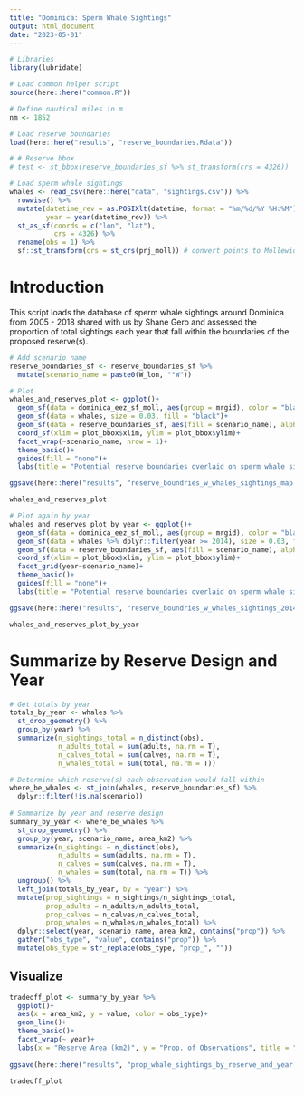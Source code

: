 ```yaml
---
title: "Dominica: Sperm Whale Sightings"
output: html_document
date: "2023-05-01"
---
```


```r
# Libraries
library(lubridate)

# Load common helper script
source(here::here("common.R"))

# Define nautical miles in m
nm <- 1852

# Load reserve boundaries
load(here::here("results", "reserve_boundaries.Rdata"))

# # Reserve bbox
# test <- st_bbox(reserve_boundaries_sf %>% st_transform(crs = 4326))

# Load sperm whale sightings
whales <- read_csv(here::here("data", "sightings.csv")) %>%
  rowwise() %>%
  mutate(datetime_rev = as.POSIXlt(datetime, format = "%m/%d/%Y %H:%M"),
         year = year(datetime_rev)) %>%
  st_as_sf(coords = c("lon", "lat"),
           crs = 4326) %>%
  rename(obs = 1) %>%
  sf::st_transform(crs = st_crs(prj_moll)) # convert points to Mollewide
```

# Introduction

This script loads the database of sperm whale sightings around Dominica from 2005 - 2018 shared with us by Shane Gero and assessed the proportion of total sightings each year that fall within the boundaries of the proposed reserve(s). 

```r
# Add scenario name
reserve_boundaries_sf <- reserve_boundaries_sf %>%
  mutate(scenario_name = paste0(W_lon, "°W"))

# Plot 
whales_and_reserves_plot <- ggplot()+
  geom_sf(data = dominica_eez_sf_moll, aes(group = mrgid), color = "black", fill = "grey", size = 0.2)+
  geom_sf(data = whales, size = 0.03, fill = "black")+
  geom_sf(data = reserve_boundaries_sf, aes(fill = scenario_name), alpha = 0.5)+
  coord_sf(xlim = plot_bbox$xlim, ylim = plot_bbox$ylim)+
  facet_wrap(~scenario_name, nrow = 1)+
  theme_basic()+
  guides(fill = "none")+
  labs(title = "Potential reserve boundaries overlaid on sperm whale sightings (2005 - 2018)")

ggsave(here::here("results", "reserve_boundries_w_whales_sightings_map.png"), whales_and_reserves_plot)

whales_and_reserves_plot
```

```r
# Plot again by year
whales_and_reserves_plot_by_year <- ggplot()+
  geom_sf(data = dominica_eez_sf_moll, aes(group = mrgid), color = "black", fill = "grey", size = 0.2)+
  geom_sf(data = whales %>% dplyr::filter(year >= 2014), size = 0.03, fill = "black")+
  geom_sf(data = reserve_boundaries_sf, aes(fill = scenario_name), alpha = 0.5)+
  coord_sf(xlim = plot_bbox$xlim, ylim = plot_bbox$ylim)+
  facet_grid(year~scenario_name)+
  theme_basic()+
  guides(fill = "none")+
  labs(title = "Potential reserve boundaries overlaid on sperm whale sightings (2014 - 2018)")

ggsave(here::here("results", "reserve_boundries_w_whales_sightings_2014_2018_map.png"), whales_and_reserves_plot_by_year)

whales_and_reserves_plot_by_year
```

# Summarize by Reserve Design and Year

```r
# Get totals by year
totals_by_year <- whales %>%
  st_drop_geometry() %>%
  group_by(year) %>%
  summarize(n_sightings_total = n_distinct(obs),
            n_adults_total = sum(adults, na.rm = T),
            n_calves_total = sum(calves, na.rm = T),
            n_whales_total = sum(total, na.rm = T))

# Determine which reserve(s) each observation would fall within
where_be_whales <- st_join(whales, reserve_boundaries_sf) %>%
  dplyr::filter(!is.na(scenario))
  
# Summarize by year and reserve design
summary_by_year <- where_be_whales %>%
  st_drop_geometry() %>%
  group_by(year, scenario_name, area_km2) %>%
  summarize(n_sightings = n_distinct(obs),
            n_adults = sum(adults, na.rm = T),
            n_calves = sum(calves, na.rm = T),
            n_whales = sum(total, na.rm = T)) %>%
  ungroup() %>%
  left_join(totals_by_year, by = "year") %>%
  mutate(prop_sightings = n_sightings/n_sightings_total,
         prop_adults = n_adults/n_adults_total,
         prop_calves = n_calves/n_calves_total,
         prop_whales = n_whales/n_whales_total) %>%
  dplyr::select(year, scenario_name, area_km2, contains("prop")) %>%
  gather("obs_type", "value", contains("prop")) %>%
  mutate(obs_type = str_replace(obs_type, "prop_", ""))
```

## Visualize

```r
tradeoff_plot <- summary_by_year %>%
  ggplot()+
  aes(x = area_km2, y = value, color = obs_type)+
  geom_line()+
  theme_basic()+
  facet_wrap(~ year)+
  labs(x = "Reserve Area (km2)", y = "Prop. of Observations", title = "Proportion of sperm whale sightings within potential reserves by area (2005 - 2018)")
  
ggsave(here::here("results", "prop_whale_sightings_by_reserve_and_year.png"), tradeoff_plot)

tradeoff_plot
```


